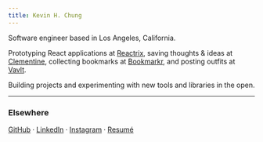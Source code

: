 ```yaml
---
title: Kevin H. Chung
---
```


Software engineer based in <serif>Los Angeles, California</serif>.

Prototyping React applications at [Reactrix](https://www.reactrix.app/), saving thoughts & ideas at [Clementine](https://www.clementine.today/), collecting bookmarks at [Bookmarkr](https://www.bookmarkr.link/), and posting outfits at [Vavlt](https://vavlt.vercel.app/).

Building projects and experimenting with new tools and libraries in the open.

---

### <serif>Elsewhere</serif>

[GitHub](https://github.com/kevhjc) · [LinkedIn](https://www.linkedin.com/in/kevc/) · [Instagram](https://instagram.com/kevhjc) · [Resumé](https://read.cv/kevc)
